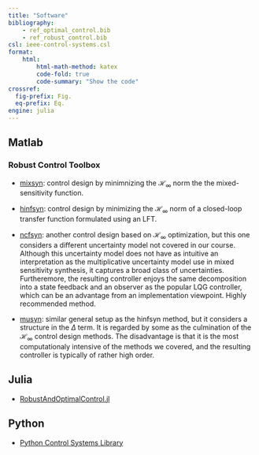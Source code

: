 ```yaml
---
title: "Software"
bibliography: 
    - ref_optimal_control.bib
    - ref_robust_control.bib
csl: ieee-control-systems.csl
format:
    html:
        html-math-method: katex
        code-fold: true
        code-summary: "Show the code"
crossref:
  fig-prefix: Fig. 
  eq-prefix: Eq.
engine: julia
---
```


## Matlab 

### Robust Control Toolbox

- [mixsyn](https://www.mathworks.com/help/robust/ref/dynamicsystem.mixsyn.html): control design by minimnizing the $\mathcal{H}_\infty$ norm the the mixed-sensitivity function.

- [hinfsyn](https://www.mathworks.com/help/robust/ref/dynamicsystem.hinfsyn.html): control design by minimizing the $\mathcal{H}_\infty$ norm of a closed-loop transfer function formulated using an LFT.

- [ncfsyn](https://www.mathworks.com/help/robust/ref/lti.ncfsyn.html): another control design based on $\mathcal{H}_\infty$ optimization, but this one considers a different uncertainty model not covered in our course. Although this uncertainty model does not have as intuitive an interpretation as the multiplicative uncertainty model use in mixed sensitivity synthesis, it captures a broad class of uncertainties. Furtheremore, the resulting controller enjoys the same decomposition into a state feedback and an observer as the popular LQG controller, which can be an advantage from an implementation viewpoint. Highly recommended method. 

- [musyn](https://www.mathworks.com/help/robust/ref/uss.musyn.html): similar general setup as the hinfsyn method, but it considers a structure in the $\Delta$ term. It is regarded by some as the culmination of the $\mathcal{H}_\infty$ control design methods. The disadvantage is that it is the most computationaly intensive of the methods we covered, and the resulting controller is typically of rather high order.

## Julia

- [RobustAndOptimalControl.jl](https://juliacontrol.github.io/RobustAndOptimalControl.jl/stable/)

## Python

- [Python Control Systems Library](https://python-control.readthedocs.io/en/latest/index.html)